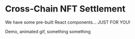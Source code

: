 ---
---

# Cross-Chain NFT Settlement

We have some pre-built React components... JUST FOR YOU!

Demo, animated gif, something something